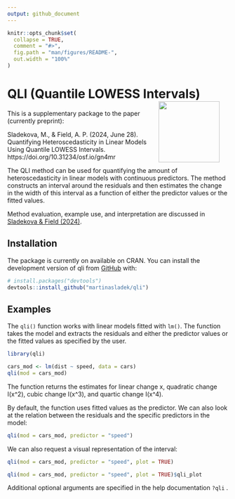```yaml
---
output: github_document
---
```


<!-- README.md is generated from README.Rmd. Please edit that file -->

```r
knitr::opts_chunk$set(
  collapse = TRUE,
  comment = "#>",
  fig.path = "man/figures/README-",
  out.width = "100%"
)
```

# QLI (Quantile LOWESS Intervals) <a href='https://github.com/martinasladek/qli_hex.png'><img src='man/figures/qli_hex' align="right" hspace="20"  height="139" /></a>

<!-- badges: start -->
<!-- badges: end -->

This is a supplementary package to the paper (currently preprint): 

Sladekova, M., & Field, A. P. (2024, June 28). Quantifying Heteroscedasticity in Linear Models Using Quantile LOWESS Intervals. https://doi.org/10.31234/osf.io/gn4mr

The QLI method can be used for quantifying the amount of heteroscedasticity in linear models with continuous predictors. The method constructs an interval around the residuals and then estimates the change in the width of this interval as a function of either the predictor values or the fitted values. 

Method evaluation, example use, and interpretation are discussed in [Sladekova & Field (2024)](https://doi.org/10.31234/osf.io/gn4mr).

## Installation

The package is currently on available on CRAN. You can install the development version of qli from [GitHub](https://github.com/) with:

``` r
# install.packages("devtools")
devtools::install_github("martinasladek/qli")
```

## Examples

The `qli()` function works with linear models fitted with `lm()`. The function takes the model and extracts the residuals and either the predictor values or the fitted values as specified by the user. 

```r
library(qli)

cars_mod <- lm(dist ~ speed, data = cars)
qli(mod = cars_mod)
```

The function returns the estimates for linear change x, quadratic change I(x^2), cubic change I(x^3), and quartic change I(x^4).   

By default, the function uses fitted values as the predictor. We can also look at the relation between the residuals and the specific predictors in the model:

```r
qli(mod = cars_mod, predictor = "speed")
```

We can also request a visual representation of the interval: 

```r
qli(mod = cars_mod, predictor = "speed", plot = TRUE)
```

```r
qli(mod = cars_mod, predictor = "speed", plot = TRUE)$qli_plot
```

Additional optional arguments are specified in the help documentation `?qli` . 



